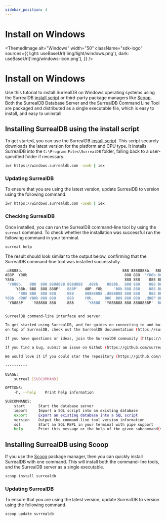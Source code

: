 ```yaml
---
sidebar_position: 4
---
```



# Install on Windows

<ThemedImage
  alt="Windows"
  width="50"
  className="sdk-logo"
  sources={{
    light: useBaseUrl('img/light/windows.png'),
    dark: useBaseUrl('img/windows-icon.png'),
  }}
/>

# Install on Windows

Use this tutorial to install SurrealDB on Windows operating systems using the SurrealDB [install script](https://github.com/surrealdb/install.surrealdb.com) or third-party package managers like [Scoop](https://scoop.sh/). Both the SurrealDB Database Server and the SurrealDB Command Line Tool are packaged and distributed as a single executable file, which is easy to install, and easy to uninstall.

## Installing SurrealDB using the install script

To get started, you can use the SurrealDB [install script](https://github.com/surrealdb/install.surrealdb.com). This script securely downloads the latest version for the platform and CPU type. It installs SurrealDB into the `C:\Program Files\SurrealDB` folder, falling back to a user-specified folder if necessary.

```bash
iwr https://windows.surrealdb.com -useb | iex
```

### Updating SurrealDB
To ensure that you are using the latest version, update SurrealDB to version <Version /> using the following command.

```bash
iwr https://windows.surrealdb.com -useb | iex
```

### Checking SurrealDB
Once installed, you can run the SurrealDB command-line tool by using the `surreal` command. To check whether the installation was successful run the following command in your terminal.

```bash
surreal help
```

The result should look similar to the output below, confirming that the SurrealDB command-line tool was installed successfully.

```bash
.d8888b.                                             888 8888888b.  888888b.
d88P  Y88b                                            888 888  'Y88b 888  '88b
Y88b.                                                 888 888    888 888  .88P
 'Y888b.   888  888 888d888 888d888  .d88b.   8888b.  888 888    888 8888888K.
	'Y88b. 888  888 888P'   888P'   d8P  Y8b     '88b 888 888    888 888  'Y88b
	  '888 888  888 888     888     88888888 .d888888 888 888    888 888    888
Y88b  d88P Y88b 888 888     888     Y8b.     888  888 888 888  .d88P 888   d88P
 'Y8888P'   'Y88888 888     888      'Y8888  'Y888888 888 8888888P'  8888888P'


SurrealDB command-line interface and server

To get started using SurrealDB, and for guides on connecting to and building applications
on top of SurrealDB, check out the SurrealDB documentation (https://surrealdb.com/docs).

If you have questions or ideas, join the SurrealDB community (https://surrealdb.com/community).

If you find a bug, submit an issue on Github (https://github.com/surrealdb/surrealdb/issues).

We would love it if you could star the repository (https://github.com/surrealdb/surrealdb).

----------

USAGE:
	surreal [SUBCOMMAND]

OPTIONS:
	-h, --help    Print help information

SUBCOMMANDS:
	start      Start the database server
	import     Import a SQL script into an existing database
	export     Export an existing database into a SQL script
	version    Output the command-line tool version information
	sql        Start an SQL REPL in your terminal with pipe support
	help       Print this message or the help of the given subcommand(s)

```

## Installing SurrealDB using Scoop
If you use the [Scoop](https://scoop.sh/) package manager, then you can quickly install SurrealDB with one command. This will install both the command-line tools, and the SurrealDB server as a single executable.

```bash
scoop install surrealdb
```

### Updating SurrealDB

To ensure that you are using the latest version, update SurrealDB to version <Version /> using the following command.

```bash
scoop update surrealdb
```